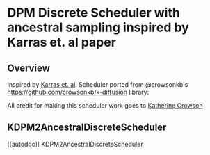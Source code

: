 <!--Copyright 2022 The HuggingFace Team. All rights reserved.

Licensed under the Apache License, Version 2.0 (the "License"); you may not use this file except in compliance with
the License. You may obtain a copy of the License at

http://www.apache.org/licenses/LICENSE-2.0

Unless required by applicable law or agreed to in writing, software distributed under the License is distributed on
an "AS IS" BASIS, WITHOUT WARRANTIES OR CONDITIONS OF ANY KIND, either express or implied. See the License for the
specific language governing permissions and limitations under the License.
-->

# DPM Discrete Scheduler with ancestral sampling inspired by Karras et. al paper

## Overview

Inspired by [Karras et. al](https://arxiv.org/abs/2206.00364). Scheduler ported from @crowsonkb's https://github.com/crowsonkb/k-diffusion library:

All credit for making this scheduler work goes to [Katherine Crowson](https://github.com/crowsonkb/)

## KDPM2AncestralDiscreteScheduler
[[autodoc]] KDPM2AncestralDiscreteScheduler